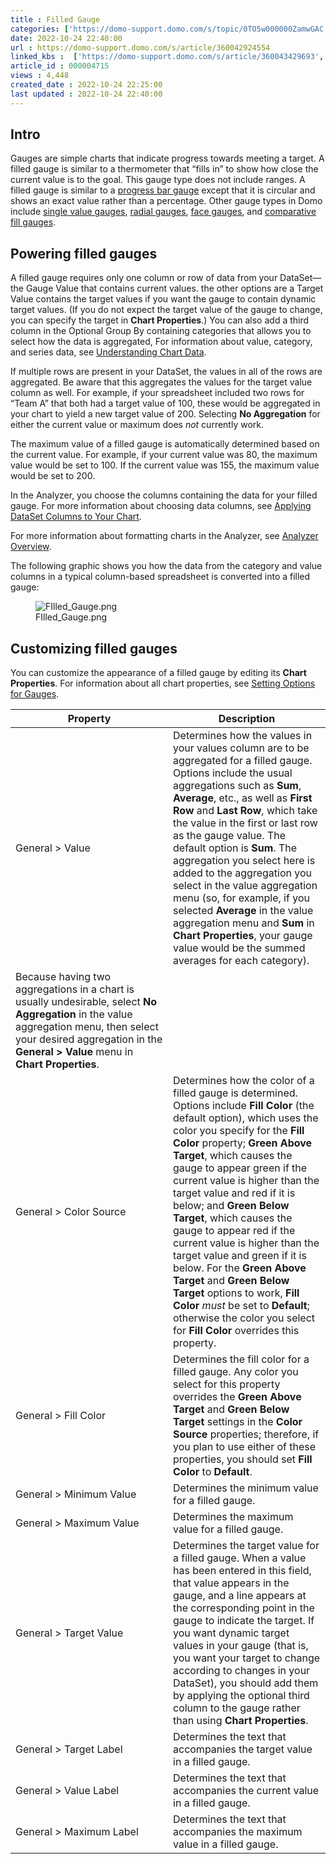 ```yaml
---
title : Filled Gauge
categories: ['https://domo-support.domo.com/s/topic/0TO5w000000ZamwGAC']
date: 2022-10-24 22:40:00
url : https://domo-support.domo.com/s/article/360042924554
linked_kbs :  ['https://domo-support.domo.com/s/article/360043429693', 'https://domo-support.domo.com/s/article/360043428693', 'https://domo-support.domo.com/s/article/360043429933', 'https://domo-support.domo.com/s/article/360043428673', 'https://domo-support.domo.com/s/article/360043429913', 'https://domo-support.domo.com/s/knowledge-base', 'https://domo-support.domo.com/s/article/360042925254', 'https://domo-support.domo.com/s/article/360042925494', 'https://domo-support.domo.com/s/article/360042924554', 'https://domo-support.domo.com/s/article/360043429953', 'https://domo-support.domo.com/s/topic/0TO5w000000ZamwGAC', 'https://domo-support.domo.com/s/article/360043428713']
article_id : 000004715
views : 4,448
created_date : 2022-10-24 22:25:00
last updated : 2022-10-24 22:40:00
---
```




Intro
-----


Gauges are simple charts that indicate progress towards meeting a target. A filled gauge is similar to a thermometer that "fills in" to show how close the current value is to the goal. This gauge type does not include ranges. A filled gauge is similar to a [progress bar gauge](http://wiki.domo.com/confluence/display/DHCS/Building+a+Progress+Bar+gauge "Progress Bar Gauge") except that it is circular and shows an exact value rather than a percentage. Other gauge types in Domo include [single value gauges](http://wiki.domo.com/confluence/display/DHCS/Building+a+Single+Value+gauge "Single Value Gauge"), [radial gauges](http://wiki.domo.com/confluence/display/DHCS/Building+a+Radial+gauge "Radial Gauge"), [face gauges](http://wiki.domo.com/confluence/display/DHCS/Building+a+Face+gauge "Face Gauge"), and [comparative fill gauges](http://wiki.domo.com/confluence/display/DHCS/Building+a+Comparative+Fill+gauge "Comparative Fill Gauge").


Powering filled gauges
----------------------


A filled gauge requires only one column or row of data from your DataSet—the Gauge Value that contains current values. the other options are a Target Value contains the target values if you want the gauge to contain dynamic target values. (If you do not expect the target value of the gauge to change, you can specify the target in **Chart Properties**.) You can also add a third column in the Optional Group By containing categories that allows you to select how the data is aggregated, For information about value, category, and series data, see [Understanding Chart Data](..\understanding_chart_data\index.qmd "Understanding Chart Data").


If multiple rows are present in your DataSet, the values in all of the rows are aggregated. Be aware that this aggregates the values for the target value column as well. For example, if your spreadsheet included two rows for "Team A" that both had a target value of 100, these would be aggregated in your chart to yield a new target value of 200. Selecting **No Aggregation** for either the current value or maximum does *not* currently work.


The maximum value of a filled gauge is automatically determined based on the current value. For example, if your current value was 80, the maximum value would be set to 100. If the current value was 155, the maximum value would be set to 200.


In the Analyzer, you choose the columns containing the data for your filled gauge. For more information about choosing data columns, see [Applying DataSet Columns to Your Chart](..\applying_dataset_columns_to_your_chart\index.qmd "Applying DataSet Columns to Your Chart").


For more information about formatting charts in the Analyzer, see [Analyzer Overview](..\analyzer_overview\index.qmd).


The following graphic shows you how the data from the category and value columns in a typical column-based spreadsheet is converted into a filled gauge:


![FIlled_Gauge.png](FIlled_Gauge.png)


Customizing filled gauges
-------------------------


You can customize the appearance of a filled gauge by editing its **Chart Properties**. For information about all chart properties, see [Setting Options for Gauges](..\setting_options_for_gauges\index.qmd).




| Property | Description |
| --- | --- |
| General > Value | Determines how the values in your values column are to be aggregated for a filled gauge. Options include the usual aggregations such as **Sum**, **Average**, etc., as well as **First Row** and **Last Row**, which take the value in the first or last row as the gauge value. The default option is **Sum**. The aggregation you select here is added to the aggregation you select in the value aggregation menu (so, for example, if you selected **Average** in the value aggregation menu and **Sum** in **Chart Properties**, your gauge value would be the summed averages for each category).
Because having two aggregations in a chart is usually undesirable, select **No Aggregation** in the value aggregation menu, then select your desired aggregation in the **General > Value** menu in **Chart Properties**. |
| General > Color Source | Determines how the color of a filled gauge is determined. Options include **Fill Color** (the default option), which uses the color you specify for the **Fill Color** property; **Green Above Target**, which causes the gauge to appear green if the current value is higher than the target value and red if it is below; and **Green Below Target**, which causes the gauge to appear red if the current value is higher than the target value and green if it is below. For the **Green Above Target** and **Green Below Target** options to work, **Fill Color** *must* be set to **Default**; otherwise the color you select for **Fill Color** overrides this property. |
| General > Fill Color | Determines the fill color for a filled gauge. Any color you select for this property overrides the **Green Above Target** and **Green Below Target** settings in the **Color Source** properties; therefore, if you plan to use either of these properties, you should set **Fill Color** to **Default**. |
| General > Minimum Value | Determines the minimum value for a filled gauge. |
| General > Maximum Value | Determines the maximum value for a filled gauge. |
| General > Target Value | Determines the target value for a filled gauge. When a value has been entered in this field, that value appears in the gauge, and a line appears at the corresponding point in the gauge to indicate the target. If you want dynamic target values in your gauge (that is, you want your target to change according to changes in your DataSet), you should add them by applying the optional third column to the gauge rather than using **Chart Properties**. |
| General > Target Label | Determines the text that accompanies the target value in a filled gauge. |
| General > Value Label | Determines the text that accompanies the current value in a filled gauge. |
| General > Maximum Label | Determines the text that accompanies the maximum value in a filled gauge. |